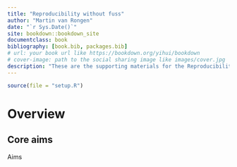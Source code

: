 ```yaml
--- 
title: "Reproducibility without fuss"
author: "Martin van Rongen"
date: "`r Sys.Date()`"
site: bookdown::bookdown_site
documentclass: book
bibliography: [book.bib, packages.bib]
# url: your book url like https://bookdown.org/yihui/bookdown
# cover-image: path to the social sharing image like images/cover.jpg
description: "These are the supporting materials for the Reproducibility without fuss course, Bioinformatics Training Facility, Cambridge University." 
---
```


```r
source(file = "setup.R")
```

# Overview

## Core aims
:::highlight
Aims
:::


